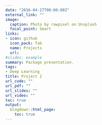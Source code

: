 ```yaml
---
date: "2016-04-27T00:00:00Z"
external_link: ""
image:
  caption: Photo by rawpixel on Unsplash
  focal_point: Smart
links:
- icon: github
  icon_pack: fab
  name: Projects
  url: 
#slides: example
summary: Package presentation.
tags:
- Deep Learning
title: Project 2
url_code: ""
url_pdf: ""
url_slides: ""
url_video: ""
toc: true
output:
  blogdown::html_page:
    toc: true
---
```

